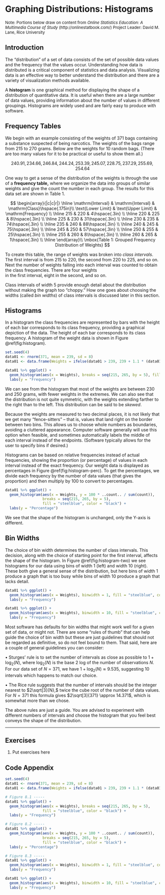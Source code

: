 # Graphing Distributions: Histograms

 <font size="2"> Note: Portions below draw on content from
 *Online Statistics Education: A Multimedia Course of Study* 
 (http://onlinestatbook.com/) Project Leader: David M. Lane, Rice University </font>
 
## Introduction

The "distribution" of a set of data consists of the set of possible data values and the
frequency that the values occur.  Understanding how data is distributed is a
critical component of statistics and data analysis.  Visualizing data is an
effective way to better understand the distribution and there are a variety 
of visualization methods available.

A **histogram** is one graphical method for displaying the shape of a distribution
of quantitative data.
It is useful when there are a large number of data values, providing information
about the number of values in different groupings.  Histograms are widely used
and are fairly easy to produce with software.

## Frequency Tables

We begin with an example consisting of the weights of 371 bags containing a
substance suspected of being narcotics.  The weights of the bags range from
215 to 270 grams.  Below are the weights for 10 random bags.  (There are too many
values for it to be practical or useful to show them all.)

$$
240.91, 234.66, 246.84, 244.24, 253.39, 245.07, 228.75, 237.29, 255.69, 254.64
$$

One way to get a sense of the distribution of the weights is through the
use of a **frequency table,** where we organize the data into groups of similar
weights and give the count the number in each group.  The results for this
data set are shown in Table 1.

$$
\begin{array}{|c|c|r|} \hline
\mathrm{Interval} & \mathrm{Interval} & \mathrm{Class}\hspace{.175in}\\
\text{Lower Limit} & \text{Upper Limit} & \mathrm{Frequency} \\ \hline
215 & 220 & 4\hspace{.3in} \\  \hline
220 & 225  & 8\hspace{.3in} \\  \hline
225 & 230 & 31\hspace{.3in} \\  \hline
230 & 235 & 74\hspace{.3in} \\  \hline
235 & 240 & 88\hspace{.3in} \\  \hline
240 & 245 & 75\hspace{.3in} \\  \hline
245 & 250 & 57\hspace{.3in} \\  \hline
250 & 255 & 25\hspace{.3in} \\  \hline
255 & 260 & 8\hspace{.3in} \\  \hline
260 & 265 & 1\hspace{.3in} \\  \hline
\end{array}\\
\mbox{Table 1: Grouped Frequency Distribution of Weights}
$$

To create this table, the range of weights was broken into *class intervals*. 
The first interval is from 215 to 220, the second from 220 to 225, and so on. 
Next the number of weights
falling into each interval was counted to obtain the class frequencies. There are four weights  
in the first interval, eight in the second, and so on.

Class intervals of width 5 provide enough detail about the distribution without 
making the graph too "choppy." How one goes about choosing the widths (called *bin widths*) of 
class intervals is discussed later in this section. 

## Histograms

In a histogram the class frequencies are represented by bars with 
the height of each bar corresponds to its class frequency,
providing a graphical
depiction of the data.  The height of each bar corresponds 
to its class frequency. A histogram of the weight data is shown in 
Figure \@ref(fig:histogram).

```r
set.seed(4)
data01 <- rnorm(371, mean = 239, sd = 8)
data01 <- data.frame(Weights = ifelse(data01 > 239, 239 + 1.1 * (data01 - 239), data01))

data01 %>% ggplot() + 
  geom_histogram(aes(x = Weights), breaks = seq(215, 265, by = 5), fill = "steelblue", color = "black") + 
  labs(y = "Frequency")
```

We can see from the histogram that most of the weights are between 230 and 250 grams,
with fewer weights in the extremes.  We can also see that the distribution is not 
quite symmetric, with the weights extending farther to the right than to the left.  This
distribution can be said to be *skewed*. 

Because the weights are measured to two decimal 
places, it is not likely that we get many "fence-sitters" -- that is, values
that land right on the border between two bins.  This allows us to choose
whole numbers as boundaries,  avoiding a cluttered appearance.  Computer
software generally will use this option when feasible, and sometimes automatically
labels the middle of each interval instead of the endpoints.
(Software typically allows for the user to specify bins if desired.)

Histograms can be based on relative frequencies instead of actual frequencies,
showing the proportion (or percentage) of values in each interval instead of
the exact frequency.  Our weight data is displayed as percentages in 
Figure \@ref(fig:histogram-perc).  To get the percentages, we divide
each frequency by the number of data values (that gives the proportion) and
then multiply by 100 to convert to percentages.

```r
data01 %>% ggplot() + 
  geom_histogram(aes(x = Weights, y = 100 * ..count.. / sum(count)), 
                 breaks = seq(215, 265, by = 5), 
                 fill = "steelblue", color = "black") + 
  labs(y = "Percentage")
```

We see that the shape of the histogram is unchanged, only the Y-axis is
different.

## Bin Widths

The choice of bin width determines the number of class intervals. 
This decision, along with the choice of starting point for the first interval, 
affects the shape of the histogram. In Figure \@ref(fig:histogram-two) we see
histograms for our data using bins of width 1 (left) and width 10 (right).
These both give a general sense of the distribution, but here bins of width 1
produce a graph that is too busy while bins of width 10 produce a graph that
lacks detail.

```r
data01 %>% ggplot() + 
  geom_histogram(aes(x = Weights), binwidth = 1, fill = "steelblue", color = "black") + 
  labs(y = "Frequency")

data01 %>% ggplot() + 
  geom_histogram(aes(x = Weights), binwidth = 10, fill = "steelblue", color = "black") + 
  labs(y = "Frequency")
```

Most software has defaults for bin widths that might work well for a given set
of data, or might not.  There are some "rules of thumb" that can help guide
the choice of bin width but these are just guidelines that should not be
regarded as definitive, so do not feel bound to them.  That said, here are
a couple of general guidelines you can consider:

$\bullet$ Sturges' rule is to set the number of intervals as close as possible to 
$1 + \log_2(N)$, where $\log_2(N)$ is the base 2 log of the number of 
observations $N$. For our data set of $N = 371$, we have $1 + \log_2(N) \approx 9.535$,
suggesting 10 intervals which happens to match our choice.

$\bullet$ The Rice rule suggests that the number of intervals should be the integer
nearest to $2\sqrt[3]{N},$ twice the cube root of the number of data values.
For $N = 371$ this formula gives $2\sqrt[3]{371} \approx 14.371$, which is somewhat more
than we chose.

The above rules are just a guide. You are advised to experiment with different 
numbers of intervals and choose the histogram that you feel best conveys the
shape of the distribution.

---

## Exercises

1. $\text{Put exercises here}$

## Code Appendix

```r
set.seed(4)
data01 <- rnorm(371, mean = 239, sd = 8)
data01 <- data.frame(Weights = ifelse(data01 > 239, 239 + 1.1 * (data01 - 239), data01))

# Figure 8.1 -----
data01 %>% ggplot() + 
  geom_histogram(aes(x = Weights), breaks = seq(215, 265, by = 5), 
                 fill = "steelblue", color = "black") + 
  labs(y = "Frequency")

# Figure 8.2 -----
data01 %>% ggplot() + 
  geom_histogram(aes(x = Weights, y = 100 * ..count.. / sum(count)), 
                 breaks = seq(215, 265, by = 5), 
                 fill = "steelblue", color = "black") + 
  labs(y = "Percentage")

# Figure 8.3 -----
data01 %>% ggplot() + 
  geom_histogram(aes(x = Weights), binwidth = 1, fill = "steelblue", color = "black") + 
  labs(y = "Frequency")

data01 %>% ggplot() + 
  geom_histogram(aes(x = Weights), binwidth = 10, fill = "steelblue", color = "black") + 
  labs(y = "Frequency")
```

